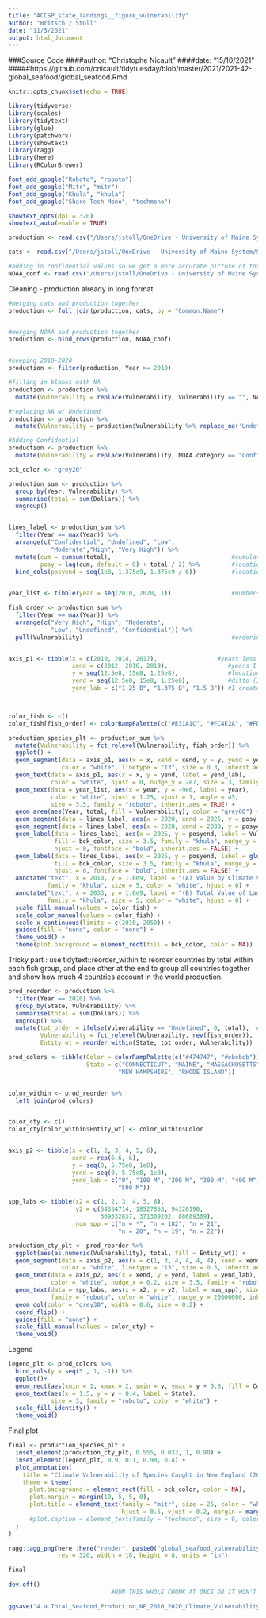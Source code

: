 ```yaml
---
title: "ACCSP_state_landings__figure_vulnerability"
author: "Britsch / Stoll"
date: "11/5/2021"
output: html_document
---
```



###Source Code
####author: "Christophe Nicault"
####date: "15/10/2021"
#####https://github.com/cnicault/tidytuesday/blob/master/2021/2021-42-global_seafood/global_seafood.Rmd


```r
knitr::opts_chunk$set(echo = TRUE)
```

```r

library(tidyverse)
library(scales)
library(tidytext)
library(glue)
library(patchwork)
library(showtext)
library(ragg)
library(here)
library(RColorBrewer)

font_add_google("Roboto", "roboto")                
font_add_google("Mitr", "mitr")
font_add_google("Khula", "khula")
font_add_google("Share Tech Mono", "techmono")

showtext_opts(dpi = 320)
showtext_auto(enable = TRUE)

```

```r

production <- read.csv("/Users/jstoll/OneDrive - University of Maine System/Social_Coasts_Lab/seafood_systems/Data/Processed_Data/ACCSP_Landings_Nonconfidential_Commercial_2007_2020_clean.csv", stringsAsFactors = FALSE)

cats <- read.csv("/Users/jstoll/OneDrive - University of Maine System/Social_Coasts_Lab/seafood_systems/Data/Processed_Data/Species_Categories_Climate_Vulnerability_clean.csv", stringsAsFactors = FALSE)

#adding in confidential values so we get a more accurate picture of total landings for the region
NOAA_conf <- read.csv("/Users/jstoll/OneDrive - University of Maine System/Social_Coasts_Lab/seafood_systems/Data/Processed_Data/NOAA_Landings_Summarized_Confidential_lbs_value_2007_2020_clean.csv", stringsAsFactors = FALSE)


```

Cleaning - production already in long format

```r

#merging cats and production together
production <- full_join(production, cats, by = "Common.Name")


#merging NOAA and production together
production <- bind_rows(production, NOAA_conf)


#keeping 2010-2020
production <- filter(production, Year >= 2010)

#filling in blanks with NA
production <- production %>%
  mutate(Vulnerability = replace(Vulnerability, Vulnerability == "", NA))

#replacing NA w/ Undefined
production <- production %>%
  mutate(Vulnerability = production$Vulnerability %>% replace_na('Undefined'))

#Adding Confidential
production <- production %>%
  mutate(Vulnerability = replace(Vulnerability, NOAA.category == "Confidential", "Confidential"))

```


```r

bck_color <- "grey20"

production_sum <- production %>%
  group_by(Year, Vulnerability) %>%
  summarise(total = sum(Dollars)) %>%
  ungroup()


lines_label <- production_sum %>%
  filter(Year == max(Year)) %>%
  arrange(c("Confidential", "Undefined", "Low", 
            "Moderate","High", "Very High")) %>%
  mutate(cum = cumsum(total),                                  #cumulative value for 2020
         posy = lag(cum, default = 0) + total / 2) %>%         #location of left end of the lines going from graph to labels
  bind_cols(posyend = seq(1e8, 1.375e9, 1.375e9 / 6))          #location of the right end of the lines going from graph to labels          
         

year_list <- tibble(year = seq(2010, 2020, 1))                 #numbers making up the x-axis at the end

fish_order <- production_sum %>%
  filter(Year == max(Year)) %>%
  arrange(c("Very High", "High", "Moderate", 
            "Low", "Undefined", "Confidential")) %>%  
  pull(Vulnerability)                                          #ordering the line graph by total value


axis_p1 <- tibble(x = c(2010, 2014, 2017),                 #years less than the years the values are associated with so they can bee seen. 
                  xend = c(2012, 2016, 2019),                 #years I'm showing in white near the peaks in the graph
                  y = seq(12.5e8, 15e8, 1.25e8),              #locations for those numbers
                  yend = seq(12.5e8, 15e8, 1.25e8),           #ditto (I think?)
                  yend_lab = c("1.25 B", "1.375 B", "1.5 B")) #I created this so we could have simple labels - call this as the "label"    



color_fish <- c()  
color_fish[fish_order] <- colorRampPalette(c("#E31A1C", "#FC4E2A", "#FD8D3C", "#FEB24C", "grey60","grey90"))(6)   #used RColorBrewer ylOrRd palette. use brewer.pal() to get hexes 

production_species_plt <- production_sum %>%
  mutate(Vulnerability = fct_relevel(Vulnerability, fish_order)) %>%          #making NOAA category a factor and reordering it(?)
  ggplot() +
  geom_segment(data = axis_p1, aes(x = x, xend = xend, y = y, yend = yend), 
               color = "white", linetype = "13", size = 0.3, inherit.aes = FALSE) +                                  #size of graph
  geom_text(data = axis_p1, aes(x = x, y = yend, label = yend_lab), 
            color = "white", hjust = 0, nudge_y = 2e7, size = 3, family = "roboto", inherit.aes = FALSE) +           #labels on peaks  
  geom_text(data = year_list, aes(x = year, y = -9e6, label = year), 
            color = "white", hjust = 1.25, vjust = 1, angle = 45,  
            size = 3.5, family = "roboto", inherit.aes = TRUE) +                                                     #new x-axis       
  geom_area(aes(Year, total, fill = Vulnerability), color = "grey60") +                                              #bar graph?
  geom_segment(data = lines_label, aes(x = 2020, xend = 2025, y = posy, yend = posyend, color = Vulnerability)) +    #left-hand lines
  geom_segment(data = lines_label, aes(x = 2028, xend = 2033, y = posyend, yend = posyend, color = Vulnerability)) + #right-hand lines
  geom_label(data = lines_label, aes(x = 2025, y = posyend, label = Vulnerability, color = Vulnerability), 
             fill = bck_color, size = 3.5, family = "khula", nudge_y = 2e7, label.size = 0, 
             hjust = 0, fontface = "bold", inherit.aes = FALSE) +                                                    #spp names near lines
  geom_label(data = lines_label, aes(x = 2025, y = posyend, label = glue("{comma(total)} Dollars"), color = Vulnerability), 
             fill = bck_color, size = 3.5, family = "khula", nudge_y = -3e7, label.size = 0, 
             hjust = 0, fontface = "bold", inherit.aes = FALSE) +                                                    #values near lines
  annotate("text", x = 2010, y = 1.6e9, label = "(A) Value by Climate Vulnerability", 
           family = "khula", size = 5, color = "white", hjust = 0) +                                                 #label
  annotate("text", x = 2033, y = 1.6e9, label = "(B) Total Value of Landings by Climate Vulnerability (2020)", 
           family = "khula", size = 5, color = "white", hjust = 0) +                                                 #label
  scale_fill_manual(values = color_fish) +                                                                          
  scale_color_manual(values = color_fish) +
  scale_x_continuous(limits = c(2010, 2050)) +                                                                       #full size of plot  
  guides(fill = "none", color = "none") +                                         
  theme_void() +                                                                                                     #this and above remove                                                                                                                       built-in lines/axes
  theme(plot.background = element_rect(fill = bck_color, color = NA))                                                #dark-grey background


```

Tricky part : use tidytext::reorder_within to reorder countries by total within each fish group, and place other at the end
to group all countries together and show how much 4 countries account in the world production. 

```r
prod_reorder <- production %>%
  filter(Year == 2020) %>%
  group_by(State, Vulnerability) %>%
  summarise(total = sum(Dollars)) %>%
  ungroup() %>%
  mutate(tot_order = ifelse(Vulnerability == "Undefined", 0, total),  #move other category to the end - not sure if it is relevant here
         Vulnerability = fct_relevel(Vulnerability, rev(fish_order)),  #making NOAA.category a factor and giving it an order (see line 119)
         Entity_wt = reorder_within(State, tot_order, Vulnerability))  #reorder state by total (with other = 0) within NOAA.category groups

prod_colors <- tibble(Color = colorRampPalette(c("#474747", "#ebebeb"))(5),  #selecting colors - took some googling to get right. (#)                                                                                    indicates number of bins
                      State = c("CONNECTICUT", "MAINE", "MASSACHUSETTS", 
                               "NEW HAMPSHIRE", "RHODE ISLAND"))             #names to go with each color


color_within <- prod_reorder %>%
  left_join(prod_colors)                                                     #adding color info to prod_reorder


color_cty <- c() 
color_cty[color_within$Entity_wt] <- color_within$Color                      #not sure about these, but identifying the colors to use


axis_p2 <- tibble(x = c(1, 2, 3, 4, 5, 6),                                  #size of x-axis
                  xend = rep(6.6, 6),                                       #end size
                  y = seq(0, 5.75e8, 1e8),                                  #y-axis
                  yend = seq(0, 5.75e8, 1e8),                               #end of y-axis
                  yend_lab = c("0", "100 M", "200 M", "300 M", "400 M",
                               "500 M"))                                    #simple labels  

spp_labs <- tibble(x2 = c(1, 2, 3, 4, 5, 6),                                #creating the numbers at the end of the bars, and placing them
                   y2 = c(54334714, 18527853, 94320190, 
                          569532837, 371309202, 88689369),                  #placing y based on bar size
                   num_spp = c("n = *", "n = 182", "n = 21",
                               "n = 20", "n = 19", "n = 22"))               #labels 

production_cty_plt <- prod_reorder %>%
  ggplot(aes(as.numeric(Vulnerability), total, fill = Entity_wt)) +                               #plot                       
  geom_segment(data = axis_p2, aes(x = c(1, 3, 4, 4, 4, 4), xend = xend, y = y, yend = yend), 
               color = "white", linetype = "13", size = 0.3, inherit.aes = FALSE) +               #full size
  geom_text(data = axis_p2, aes(x = xend, y = yend, label = yend_lab), 
            color = "white", nudge_x = 0.2, size = 3.5, family = "roboto", inherit.aes = FALSE) + #axis numbering
  geom_text(data = spp_labs, aes(x = x2, y = y2, label = num_spp), size = 3.5,
            family = "roboto", color = "white", nudge_y = 20000000, inherit.aes = FALSE) + 
  geom_col(color = "grey30", width = 0.6, size = 0.2) +                                           #creating columns
  coord_flip() +                                                                                  #rotating
  guides(fill = "none") +                                                                         #removing original background and axis
  scale_fill_manual(values = color_cty) +                                                         #adding in custom color
  theme_void()                                                                                    #removing background (?)

```

Legend

```r

legend_plt <- prod_colors %>%
  bind_cols(y = seq(5 , 1, -1)) %>%                                             #adding column of #s to the color info
  ggplot()+
  geom_rect(aes(xmin = 1, xmax = 2, ymin = y, ymax = y + 0.8, fill = Color)) +  #Size of legend 
  geom_text(aes(x = 1.5, y = y + 0.4, label = State), 
            size = 3, family = "roboto", color = "white") +                     #labeling and text size
  scale_fill_identity() +                                                       #coloring
  theme_void()                                                                  #removing background

```

Final plot

```r

final <- production_species_plt +                                                                     #line graph 
  inset_element(production_cty_plt, 0.555, 0.033, 1, 0.90) +                                          #bar graph and location coords
  inset_element(legend_plt, 0.9, 0.1, 0.98, 0.4) +                                                    #legend and location coords
  plot_annotation(
    title = "Climate Vulnerability of Species Caught in New England (2010-2020)",
    theme = theme(
      plot.background = element_rect(fill = bck_color, color = NA),
      plot.margin = margin(10, 5, 5, 0),
      plot.title = element_text(family = "mitr", size = 25, color = "white", 
                                hjust = 0.5, vjust = 0.2, margin = margin(5, 0, 15, 0)), 
      #plot.caption = element_text(family = "techmono", size = 9, color = "white", hjust = 0.95)     #labels and final sizing
  )
)

ragg::agg_png(here::here("render", paste0("global_seafood_vulnerability", format(Sys.time(), "%Y%m%d_%H%M%S"), ".png")), 
              res = 320, width = 18, height = 8, units = "in")                                       #making png and telling it where to go

final                                                                                                #print final graph
  
dev.off()                                                                                            #render graph (?)
                             #RUN THIS WHOLE CHUNK AT ONCE OR IT WON'T WORK!!!

ggsave("4.a.Total_Seafood_Production_NE_2010_2020_Climate_Vulnerability.pdf", width = 15, height = 9)


```
